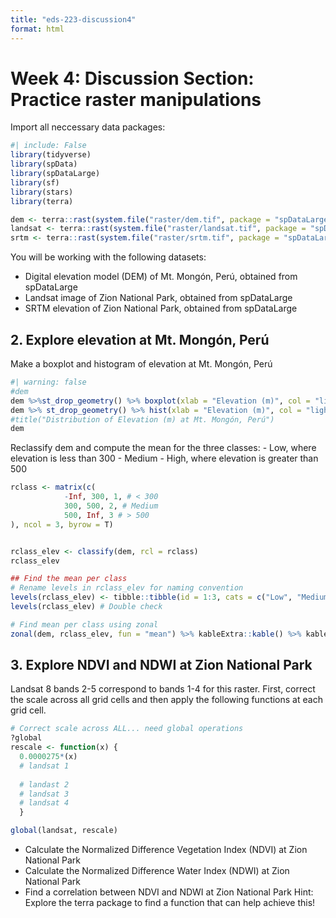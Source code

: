 ```yaml
---
title: "eds-223-discussion4"
format: html
---
```


# Week 4: Discussion Section: Practice raster manipulations

Import all neccessary data packages: 
```r
#| include: False
library(tidyverse)
library(spData)
library(spDataLarge)
library(sf)
library(stars)
library(terra)
```

```r
dem <- terra::rast(system.file("raster/dem.tif", package = "spDataLarge"))
landsat <- terra::rast(system.file("raster/landsat.tif", package = "spDataLarge"))
srtm <- terra::rast(system.file("raster/srtm.tif", package = "spDataLarge"))
```

You will be working with the following datasets:

- Digital elevation model (DEM) of Mt. Mongón, Perú, obtained from spDataLarge
- Landsat image of Zion National Park, obtained from spDataLarge
- SRTM elevation of Zion National Park, obtained from spDataLarge

## 2. Explore elevation at Mt. Mongón, Perú
Make a boxplot and histogram of elevation at Mt. Mongón, Perú
```r
#| warning: false
#dem
dem %>%st_drop_geometry() %>% boxplot(xlab = "Elevation (m)", col = "lightpink")
dem %>% st_drop_geometry() %>% hist(xlab = "Elevation (m)", col = "lightblue", bins = 40) 
#title("Distribution of Elevation (m) at Mt. Mongón, Perú")
dem
```


Reclassify dem and compute the mean for the three classes:
- Low, where elevation is less than 300
- Medium
- High, where elevation is greater than 500

```r
rclass <- matrix(c(
            -Inf, 300, 1, # < 300
            300, 500, 2, # Medium
            500, Inf, 3 # > 500
), ncol = 3, byrow = T)


rclass_elev <- classify(dem, rcl = rclass)
rclass_elev

## Find the mean per class 
# Rename levels in rclass_elev for naming convention 
levels(rclass_elev) <- tibble::tibble(id = 1:3, cats = c("Low", "Medium", "High"))
levels(rclass_elev) # Double check

# Find mean per class using zonal
zonal(dem, rclass_elev, fun = "mean") %>% kableExtra::kable() %>% kableExtra::kable_styling()

```


## 3. Explore NDVI and NDWI at Zion National Park

Landsat 8 bands 2-5 correspond to bands 1-4 for this raster. 
First, correct the scale across all grid cells and then apply the following functions at each grid cell. 

```r
# Correct scale across ALL... need global operations
?global
rescale <- function(x) { 
  0.0000275*(x)
  # landsat 1
  
  # landast 2
  # landsat 3 
  # landsat 4
  }

global(landsat, rescale)


```


- Calculate the Normalized Difference Vegetation Index (NDVI) at Zion National Park
- Calculate the Normalized Difference Water Index (NDWI) at Zion National Park
- Find a correlation between NDVI and NDWI at Zion National Park
Hint: Explore the terra package to find a function that can help achieve this!



